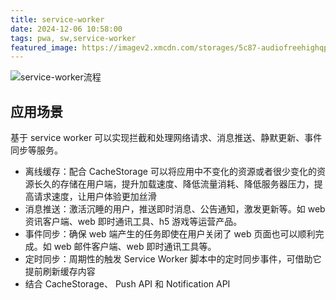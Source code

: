 ```yaml
---
title: service-worker
date: 2024-12-06 10:58:00
tags: pwa, sw,service-worker
featured_image: https://imagev2.xmcdn.com/storages/5c87-audiofreehighqps/ED/0D/GKwRIUELKGg8AADJhAM71oa5.png
---
```


![service-worker流程](https://imagev2.xmcdn.com/storages/5c87-audiofreehighqps/ED/0D/GKwRIUELKGg8AADJhAM71oa5.png)

## 应用场景

基于 service worker 可以实现拦截和处理网络请求、消息推送、静默更新、事件同步等服务。

- 离线缓存：配合 CacheStorage 可以将应用中不变化的资源或者很少变化的资源长久的存储在用户端，提升加载速度、降低流量消耗、降低服务器压力，提高请求速度，让用户体验更加丝滑
- 消息推送：激活沉睡的用户，推送即时消息、公告通知，激发更新等。如 web 资讯客户端、web 即时通讯工具、h5 游戏等运营产品。
- 事件同步：确保 web 端产生的任务即使在用户关闭了 web 页面也可以顺利完成。如 web 邮件客户端、web 即时通讯工具等。
- 定时同步：周期性的触发 Service Worker 脚本中的定时同步事件，可借助它提前刷新缓存内容
- 结合 CacheStorage、 Push API 和 Notification API
